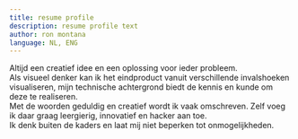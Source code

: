 ```yaml
---
title: resume profile
description: resume profile text
author: ron montana
language: NL, ENG
---
```


<!-- NL-->
Altijd een creatief idee en een oplossing voor ieder probleem.  
Als visueel denker kan ik het eindproduct vanuit verschillende invalshoeken visualiseren, mijn technische achtergrond biedt de kennis en kunde om deze te realiseren.  
Met de woorden geduldig en creatief wordt ik vaak omschreven. Zelf voeg ik daar graag leergierig, innovatief en hacker aan toe.  
Ik denk buiten de kaders en laat mij niet beperken tot onmogelijkheden.

<!-- ENG -->